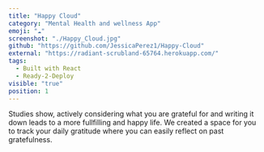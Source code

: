 ```yaml
---
title: "Happy Cloud"
category: "Mental Health and wellness App"
emoji: "☁️"
screenshot: "./Happy_Cloud.jpg"
github: "https://github.com/JessicaPerez1/Happy-Cloud"
external: "https://radiant-scrubland-65764.herokuapp.com/"
tags:
  - Built with React
  - Ready-2-Deploy
visible: "true"
position: 1
---
```


Studies show, actively considering what you are grateful for and writing it down leads to a more fullfilling and happy life. We created a space for you to track your daily gratitude where you can easily reflect on past gratefulness.
